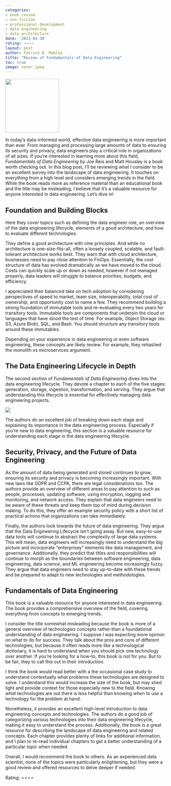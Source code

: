 ```yaml
---
categories:
- book review
- non-fiction
- professional development
- data engineering
- data architecture
date: '2023-03-30'
rating: ⭐⭐⭐⭐
layout: post
author: Patrick D. Mobley
title: "Review of Fundamentals of Data Engineering"
toc: true
image: cover.jpeg
---
```


![](cover.jpeg){width=12em fig-align="center"}

In today's data-informed world, effective data engineering is more important than ever. From managing and processing large amounts of data to ensuring its security and privacy, data engineers play a critical role in organizations of all sizes. If you're interested in learning more about this field, *Fundamentals of Data Engineering* by Joe Reis and Matt Housley is a book worth checking out. In this blog post, I'll be reviewing what I consider to be an excellent survey into the landscape of data engineering. It touches on everything from a high level and considers emerging trends in the field. While the book reads more as reference material than an educational book and the title may be misleading, I believe that it's a valuable resource for anyone interested in data engineering. Let's dive in!

## Foundation and Building Blocks

Here they cover topics such as defining the data engineer role, an overview of the data engineering lifecycle, elements of a good architecture, and how to evaluate different technologies. 

They define a good architecture with nine principles. And while no architecture is one-size-fits-all, often a loosely coupled, scalable, and fault-tolerant architecture works best. They warn that with cloud architecture, businesses need to pay close attention to FinOps. Essentially, the cost structure of data has evolved dramatically as we have moved to the cloud. Costs can quickly scale up or down as needed, however if not managed properly, data leaders will struggle to balance priorities, budgets, and efficiency. 

I appreciated their balanced take on tech adoption by considering perspectives of speed to market, team size, interoperability, total cost of ownership, and opportunity cost to name a few. They recommend building a strong foundation of immutable tools and re-evaluating every two years for transitory tools. Immutable tools are components that underpin the cloud or languages that have stood the test of time. For example, Object Storage (ex: S3, Azure Blob), SQL, and Bash. You should structure any transitory tools around these immutables. 

Depending on your experience in data engineering or even software engineering, these concepts are likely review. For example, they rehashed the monolith vs microservices argument.

## The Data Engineering Lifecycle in Depth

The second section of *Fundamentals of Data Engineering* dives into the data engineering lifecycle. They devote a chapter to each of the five stages: generation, storage, ingestion, transformation, and serving. They argue that understanding this lifecycle is essential for effectively managing data engineering projects.

![](data_engineering_lifecycle.png){fig-align="center"}

The authors do an excellent job of breaking down each stage and explaining its importance in the data engineering process. Especially if you're new to data engineering, this section is a valuable resource for understanding each stage in the data engineering lifecycle.

## Security, Privacy, and the Future of Data Engineering

As the amount of data being generated and stored continues to grow, ensuring its security and privacy is becoming increasingly important. With new laws like GDPR and CCPA, there are legal considerations too. The authors provide an overview of different areas to pay attention to such as people, processes, updating software, using encryption, logging and monitoring, and network access. They explain that data engineers need to be aware of these threats and keep them top of mind during decision making. To do this, they offer an example security policy with a short list of practical actions that organizations can take immediately. 

Finally, the authors look towards the future of data engineering. They argue that the Data Engineering Lifecycle isn't going away. But new, easy-to-use data tools will continue to abstract the complexity of large data systems. This will mean, data engineers will increasingly need to understand the big picture and incorporate "enterprisey" elements like data management, and governance. Additionally, they predict that titles and responsibilities will continue to morph as the boundaries between software engineering, data engineering, data science, and ML engineering become increasingly fuzzy. They argue that data engineers need to stay up-to-date with these trends and be prepared to adapt to new technologies and methodologies.

## Fundamentals of Data Engineering

This book is a valuable resource for anyone interested in data engineering. The book provides a comprehensive overview of the field, covering everything from concepts to emerging trends.

I consider the title somewhat misleading because the book is more of a general overview of technologies concepts rather than a foundational understanding of data engineering. I suppose I was expecting more opinion on what to do for success. They talk about the pros and cons of different technologies, but because it often reads more like a technological dictionary, it is hard to understand when you should pick one technology over another. If you're looking for a how-to, this book is not for you. But to be fair, they to call this out in their introduction. 

I think the book would read better with a the occasional case study to understand contextually what problems these technologies are designed to solve. I understand this would increase the size of the book, but may shed light and provide context for those especially new to the field. Knowing *what* technologies are out there is less helpful than knowing *when* to use a technology for the problem at hand. 

Nonetheless, it provides an excellent high-level introduction to data engineering concepts and technologies. The authors do a good job of categorizing various technologies into their data engineering lifecycle, making it easy to understand the process. Additionally, the book is a great resource for describing the landscape of data engineering and related concepts. Each chapter provides plenty of links for additional information, and I plan to re-read individual chapters to get a better understanding of a particular topic when needed.

Overall, I would recommend the book to others. As an experienced data scientist, none of the topics were particularly enlightening, but they were a good review and offered resources to delve deeper if needed. 

Rating: ⭐⭐⭐⭐

